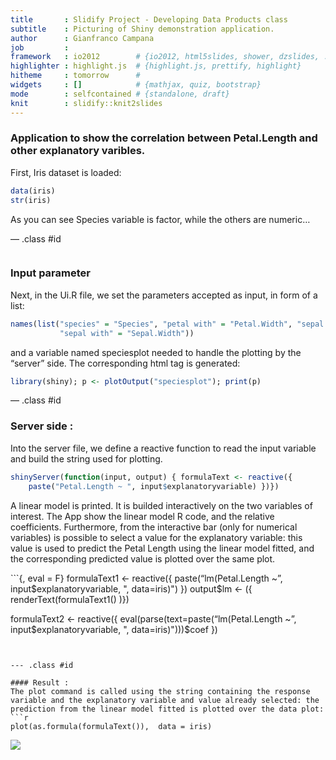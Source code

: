 ```yaml
---
title       : Slidify Project - Developing Data Products class 
subtitle    : Picturing of Shiny demonstration application.
author      : Gianfranco Campana
job         : 
framework   : io2012        # {io2012, html5slides, shower, dzslides, ...}
highlighter : highlight.js  # {highlight.js, prettify, highlight}
hitheme     : tomorrow      # 
widgets     : []            # {mathjax, quiz, bootstrap}
mode        : selfcontained # {standalone, draft}
knit        : slidify::knit2slides
---
```


### Application to show the correlation between Petal.Length and other explanatory varibles.

First, Iris dataset is loaded: 
```r
data(iris)
str(iris)
```
As you can see Species variable is factor, while the others are numeric... 

--- .class #id 
```r

```

### Input parameter

Next, in the Ui.R file, we set the parameters accepted as input, in form of a list: 

```r
names(list("species" = "Species", "petal with" = "Petal.Width", "sepal length" = "Sepal.Length", 
           "sepal with" = "Sepal.Width"))

```
and a variable named speciesplot needed to handle the plotting by the "server" side. The corresponding html tag is generated:
```r
library(shiny); p <- plotOutput("speciesplot"); print(p)
```

--- .class #id 

### Server side :

Into the server file, we define a reactive function to read the input variable and build the string used for plotting. 
```r
shinyServer(function(input, output) { formulaText <- reactive({
    paste("Petal.Length ~ ", input$explanatoryvariable) })})
```
A linear model is printed. It is builded interactively on the two variables of interest. The App show the linear model R code, and the relative coefficients. Furthermore, from the interactive bar (only for numerical variables) is possible to select a value for the explanatory variable: this value is used to predict the Petal Length using the linear model fitted, and the corresponding predicted value is plotted over the same plot.

```{, eval = F}
formulaText1 <- reactive({
    paste("lm(Petal.Length ~ ", input$explanatoryvariable, ", data=iris)")
  })
  output$lm <- ({  renderText(formulaText1() )})  

  formulaText2 <- reactive({
    eval(parse(text=paste("lm(Petal.Length ~ ", input$explanatoryvariable, ", data=iris)")))$coef
  })
```


--- .class #id 

#### Result :
The plot command is called using the string containing the response variable and the explanatory variable and value already selected: the prediction from the linear model fitted is plotted over the data plot:
```r
plot(as.formula(formulaText()),  data = iris)
```
<div><img src="./assets/img/img.jpg"></div>

